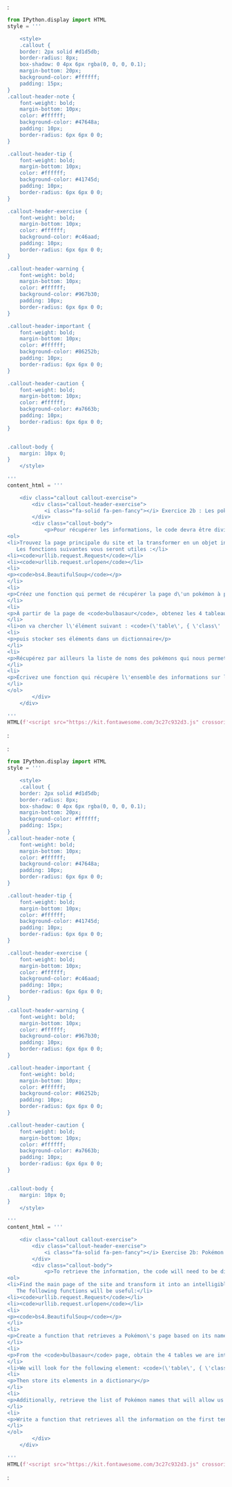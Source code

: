 ::: {.content-visible when-profile="fr"}
:
```python
from IPython.display import HTML
style = '''

    <style>
    .callout {
    border: 2px solid #d1d5db;
    border-radius: 8px;
    box-shadow: 0 4px 6px rgba(0, 0, 0, 0.1);
    margin-bottom: 20px;
    background-color: #ffffff;
    padding: 15px;
}
.callout-header-note {
    font-weight: bold;
    margin-bottom: 10px;
    color: #ffffff;
    background-color: #47648a;
    padding: 10px;
    border-radius: 6px 6px 0 0;
}

.callout-header-tip {
    font-weight: bold;
    margin-bottom: 10px;
    color: #ffffff;
    background-color: #41745d;
    padding: 10px;
    border-radius: 6px 6px 0 0;
}

.callout-header-exercise {
    font-weight: bold;
    margin-bottom: 10px;
    color: #ffffff;
    background-color: #c46aad;
    padding: 10px;
    border-radius: 6px 6px 0 0;
}

.callout-header-warning {
    font-weight: bold;
    margin-bottom: 10px;
    color: #ffffff;
    background-color: #967b30;
    padding: 10px;
    border-radius: 6px 6px 0 0;
}

.callout-header-important {
    font-weight: bold;
    margin-bottom: 10px;
    color: #ffffff;
    background-color: #86252b;
    padding: 10px;
    border-radius: 6px 6px 0 0;
}

.callout-header-caution {
    font-weight: bold;
    margin-bottom: 10px;
    color: #ffffff;
    background-color: #a7663b;
    padding: 10px;
    border-radius: 6px 6px 0 0;
}


.callout-body {
    margin: 10px 0;
}
    </style>
    
'''
content_html = '''

    <div class="callout callout-exercise">
        <div class="callout-header-exercise">
            <i class="fa-solid fa-pen-fancy"></i> Exercice 2b : Les pokémons (version guidée)
        </div>
        <div class="callout-body">
            <p>Pour récupérer les informations, le code devra être divisé en plusieurs étapes : </p>
<ol>
<li>Trouvez la page principale du site et la transformer en un objet intelligible pour votre code.
   Les fonctions suivantes vous seront utiles :</li>
<li><code>urllib.request.Request</code></li>
<li><code>urllib.request.urlopen</code></li>
<li>
<p><code>bs4.BeautifulSoup</code></p>
</li>
<li>
<p>Créez une fonction qui permet de récupérer la page d\'un pokémon à partir de son nom.</p>
</li>
<li>
<p>À partir de la page de <code>bulbasaur</code>, obtenez les 4 tableaux qui nous intéressent :</p>
</li>
<li>on va chercher l\'élément suivant : <code>(\'table\', { \'class\' : "vitals-table"})</code></li>
<li>
<p>puis stocker ses éléments dans un dictionnaire</p>
</li>
<li>
<p>Récupérez par ailleurs la liste de noms des pokémons qui nous permettra de faire une boucle par la suite. Combien trouvez-vous de pokémons ? </p>
</li>
<li>
<p>Écrivez une fonction qui récupère l\'ensemble des informations sur les dix premiers pokémons de la liste et les intègre dans un <code>DataFrame</code></p>
</li>
</ol>
        </div>
    </div>
    
'''
HTML(f'<script src="https://kit.fontawesome.com/3c27c932d3.js" crossorigin="anonymous"></script>\n{style}\n{content_html}')

```
:
:::

::: {.content-visible when-profile="en"}
:
```python
from IPython.display import HTML
style = '''

    <style>
    .callout {
    border: 2px solid #d1d5db;
    border-radius: 8px;
    box-shadow: 0 4px 6px rgba(0, 0, 0, 0.1);
    margin-bottom: 20px;
    background-color: #ffffff;
    padding: 15px;
}
.callout-header-note {
    font-weight: bold;
    margin-bottom: 10px;
    color: #ffffff;
    background-color: #47648a;
    padding: 10px;
    border-radius: 6px 6px 0 0;
}

.callout-header-tip {
    font-weight: bold;
    margin-bottom: 10px;
    color: #ffffff;
    background-color: #41745d;
    padding: 10px;
    border-radius: 6px 6px 0 0;
}

.callout-header-exercise {
    font-weight: bold;
    margin-bottom: 10px;
    color: #ffffff;
    background-color: #c46aad;
    padding: 10px;
    border-radius: 6px 6px 0 0;
}

.callout-header-warning {
    font-weight: bold;
    margin-bottom: 10px;
    color: #ffffff;
    background-color: #967b30;
    padding: 10px;
    border-radius: 6px 6px 0 0;
}

.callout-header-important {
    font-weight: bold;
    margin-bottom: 10px;
    color: #ffffff;
    background-color: #86252b;
    padding: 10px;
    border-radius: 6px 6px 0 0;
}

.callout-header-caution {
    font-weight: bold;
    margin-bottom: 10px;
    color: #ffffff;
    background-color: #a7663b;
    padding: 10px;
    border-radius: 6px 6px 0 0;
}


.callout-body {
    margin: 10px 0;
}
    </style>
    
'''
content_html = '''

    <div class="callout callout-exercise">
        <div class="callout-header-exercise">
            <i class="fa-solid fa-pen-fancy"></i> Exercise 2b: Pokémon (guided version)
        </div>
        <div class="callout-body">
            <p>To retrieve the information, the code will need to be divided into several steps:</p>
<ol>
<li>Find the main page of the site and transform it into an intelligible object for your code.
   The following functions will be useful:</li>
<li><code>urllib.request.Request</code></li>
<li><code>urllib.request.urlopen</code></li>
<li>
<p><code>bs4.BeautifulSoup</code></p>
</li>
<li>
<p>Create a function that retrieves a Pokémon\'s page based on its name.</p>
</li>
<li>
<p>From the <code>bulbasaur</code> page, obtain the 4 tables we are interested in:</p>
</li>
<li>We will look for the following element: <code>(\'table\', { \'class\' : "vitals-table"})</code></li>
<li>
<p>Then store its elements in a dictionary</p>
</li>
<li>
<p>Additionally, retrieve the list of Pokémon names that will allow us to loop through later. How many Pokémon do you find?</p>
</li>
<li>
<p>Write a function that retrieves all the information on the first ten Pokémon in the list and integrates it into a <code>DataFrame</code>.</p>
</li>
</ol>
        </div>
    </div>
    
'''
HTML(f'<script src="https://kit.fontawesome.com/3c27c932d3.js" crossorigin="anonymous"></script>\n{style}\n{content_html}')

```
:
:::
